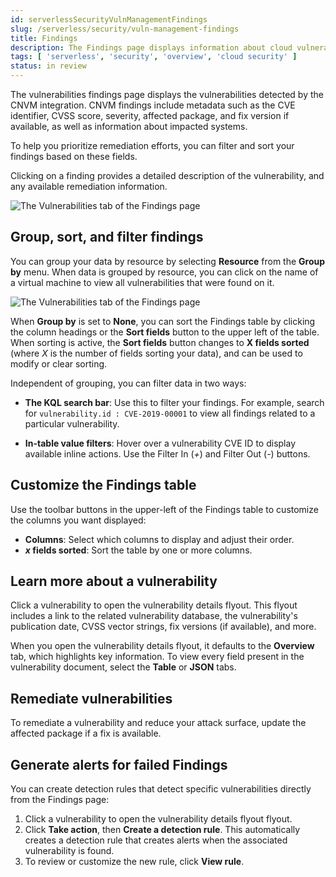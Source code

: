 ```yaml
---
id: serverlessSecurityVulnManagementFindings
slug: /serverless/security/vuln-management-findings
title: Findings
description: The Findings page displays information about cloud vulnerabilities found in your environment.
tags: [ 'serverless', 'security', 'overview', 'cloud security' ]
status: in review
---
```


<DocBadge template="technical preview" />
<div id="vuln-management-findings"></div>

The vulnerabilities findings page displays the vulnerabilities detected by the <DocLink id="serverlessSecurityVulnManagementOverview">CNVM integration</DocLink>. CNVM findings include metadata such as the CVE identifier, CVSS score, severity, affected package, and fix version if available, as well as information about impacted systems.

To help you prioritize remediation efforts, you can filter and sort your findings based on these fields.

Clicking on a finding provides a detailed description of the vulnerability, and any available remediation information.

![The Vulnerabilities tab of the Findings page](../images/vuln-management-findings/-cloud-native-security-cnvm-findings-page.png)

<div id="vuln-findings-grouping"></div>

## Group, sort, and filter findings

You can group your data by resource by selecting **Resource** from the **Group by** menu. When data is grouped by resource, you can click on the name of a virtual machine to view all vulnerabilities that were found on it.

![The Vulnerabilities tab of the Findings page](../images/vuln-management-findings/-cloud-native-security-cnvm-findings-grouped.png)

When **Group by** is set to **None**, you can sort the Findings table by clicking the column headings or the **Sort fields** button to the upper left of the table. When sorting is active, the **Sort fields** button changes to **X fields sorted** (where _X_ is the number of fields sorting your data), and can be used to modify or clear sorting.

Independent of grouping, you can filter data in two ways:

- **The KQL search bar**: Use this to filter your findings. For example, search for `vulnerability.id : CVE-2019-00001` to view all findings related to a particular vulnerability.

- **In-table value filters**: Hover over a vulnerability CVE ID to display available inline actions. Use the Filter In (*+*) and Filter Out (*-*) buttons.

## Customize the Findings table

Use the toolbar buttons in the upper-left of the Findings table to customize the columns you want displayed:

* **Columns**: Select which columns to display and adjust their order.
* **_x_ fields sorted**: Sort the table by one or more columns.

<div id="vuln-findings-learn-more"></div>

## Learn more about a vulnerability

Click a vulnerability to open the vulnerability details flyout. This flyout includes a link to the related vulnerability database, the vulnerability's publication date, CVSS vector strings, fix versions (if available), and more.

When you open the vulnerability details flyout, it defaults to the **Overview** tab, which highlights key information. To view every field present in the vulnerability document, select the **Table** or **JSON** tabs.

<div id="vuln-findings-remediate"></div>

## Remediate vulnerabilities

To remediate a vulnerability and reduce your attack surface, update the affected package if a fix is available.

<div id="cnvm-create-rule-from-finding"></div>

## Generate alerts for failed Findings
You can create detection rules that detect specific vulnerabilities directly from the Findings page:

1. Click a vulnerability to open the vulnerability details flyout flyout.
1. Click **Take action**, then **Create a detection rule**. This automatically creates a detection rule that creates alerts when the associated vulnerability is found.
1. To review or customize the new rule, click **View rule**.

